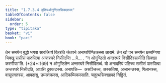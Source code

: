 ```yaml
---
title: "1.7.3.4 दुतियओगुण्ठितसिक्खापद"
tableOfContents: false
sidebar:
  order: 5
type: "tipitaka"
basket: "vi"
book: "paci"
---
```



<DynamicBreadcrumb />

<Division number="599" book="paci">

<Paragraph number="1800" book="paci">
तेन समयेन बुद्धो भगवा सावत्थियं विहरति जेतवने अनाथपिण्डिकस्स आरामे. तेन खो पन समयेन छब्बग्गिया भिक्खू ससीसं पारुपित्वा अन्तरघरे निसीदन्ति …पे… .
</Paragraph>

<Paragraph number="1801" book="paci">
<Emphasis>“न ओगुण्ठितो अन्तरघरे निसीदिस्सामीति सिक्खा करणीया”</Emphasis>ति. (*24*:<Emphasis>169</Emphasis>)
</Paragraph>

<Paragraph number="1802" book="paci">
न ओगुण्ठितेन अन्तरघरे निसीदितब्बं. यो अनादरियं पटिच्च ससीसं पारुपित्वा अन्तरघरे निसीदति, आपत्ति दुक्कटस्स.
</Paragraph>

<Paragraph number="1803" book="paci">
अनापत्ति—  असञ्चिच्च, अस्सतिया, अजानन्तस्स, गिलानस्स, वासूपगतस्स, आपदासु, उम्मत्तकस्स, आदिकम्मिकस्साति.

</Paragraph>
</Division>

<Paragraph number="1804" type="center" book="paci">
चतुत्थसिक्खापदं निट्ठितं.
</Paragraph>